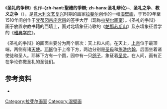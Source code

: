 {{nofootnotes|time=2011-10-07T05:18:03+00:00}}
{{refimprove|time=2011-10-07T05:18:03+00:00}}

{{noteTA
|T=zh-hant:聖禮辯論; zh-hans:圣礼的争辩;
|1=zh-hant:聖禮辯論; zh-hans:圣礼的争辩;
}}

{{Infobox Painting
| image_file=Disputa del Sacramento (Rafael).jpg
| title=圣礼的争辩
| artist=[[拉斐尔|拉斐尔]]
| year=1509-1510
|image_size = 350px
| type=[[湿壁画|湿壁画]]
| height=500
| width=770
| city=[[梵蒂冈|梵蒂冈]]
| museum=[[宗座宫殿|宗座宫殿]]}}
《'''圣礼的争辩'''》也作'''-{zh-hant:聖禮的爭辯; zh-hans:圣礼辩论}-'''、'''圣礼之争'''、'''教义之争'''（{{lang-it|La disputa del sacramento}}），是[[意大利|意大利]][[文艺复兴|文艺复兴]]时期的画家[[拉斐尔|拉斐尔]]创作的一幅[[湿壁画|湿壁画]]，于1509年至1510年间创作于[[梵蒂冈|梵蒂冈]][[宗座宫殿|宗座宫殿]]的签字大厅（现称[[拉斐尔画室|拉斐尔画室]]）。《圣礼的争辩》画于放置宗教书籍的西墙上，面对北墙象征诗歌的《[[帕那苏斯山|帕那苏斯山]]》及东墙象征哲学的《[[雅典学院_(画作)|雅典学院]]》。

《圣礼的争辩》的画面主要分为两个层次：天上和人间。在天上，[[上帝|上帝]]位于最顶端，两侧有诸[[天使|天使]]。[[耶稣|耶稣]]位于上帝下方，两边分别是[[圣母|圣母]]和[[施洗约翰|施洗约翰]]，后面坐着诸使徒和圣人。耶稣下方有一个圆，园中有一只[[鸽子|鸽子]]，象征着[[圣灵|圣灵]]。在人间，画有正在争论弥撒圣礼的圣徒们。

== 参考资料 ==
*{{cite book|first=Laurie|last= Schneider Adams|title=Italian Renaissance Art|url=https://archive.org/details/italianrenaissan0000adam|location=Boulder|publisher= Westview Press|year= 2001|pages= [https://archive.org/details/italianrenaissan0000adam/page/344 344]–346}}

{{拉斐尔}}
{{Authority control}}
[[Category:拉斐尔画室|Category:拉斐尔画室]]
[[Category:湿壁画|Category:湿壁画]]